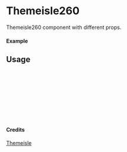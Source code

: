 
<Meta of={Themeisle260} title="Themeisle/Themeisle260" />

# Themeisle260

Themeisle260 component with different props.

#### Example

<Canvas of={Themeisle260.Primary} />

## Usage

```ts
import { Themeisle260 } from "yadl-ui";

const Example = () => {
  return (
      <Themeisle260 />
  );
};

export default Example;
```

#### Credits
[Themeisle](https://themeisle.com/illustrations/)
